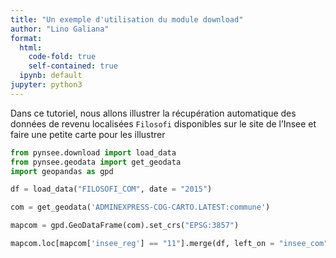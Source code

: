 ```yaml
---
title: "Un exemple d'utilisation du module download"
author: "Lino Galiana"
format:
  html:
    code-fold: true
    self-contained: true
  ipynb: default
jupyter: python3
---
```


Dans ce tutoriel, nous allons illustrer la récupération
automatique des données de revenu
localisées `Filosofi` disponibles sur le site de l'Insee
et faire une petite carte pour les illustrer

```python
from pynsee.download import load_data
from pynsee.geodata import get_geodata
import geopandas as gpd
```

```python
df = load_data("FILOSOFI_COM", date = "2015")
```

```python
com = get_geodata('ADMINEXPRESS-COG-CARTO.LATEST:commune')
```

```python
mapcom = gpd.GeoDataFrame(com).set_crs("EPSG:3857")
```

```python
mapcom.loc[mapcom['insee_reg'] == "11"].merge(df, left_on = "insee_com", right_on = "CODGEO").plot(column = "MED15")
```


